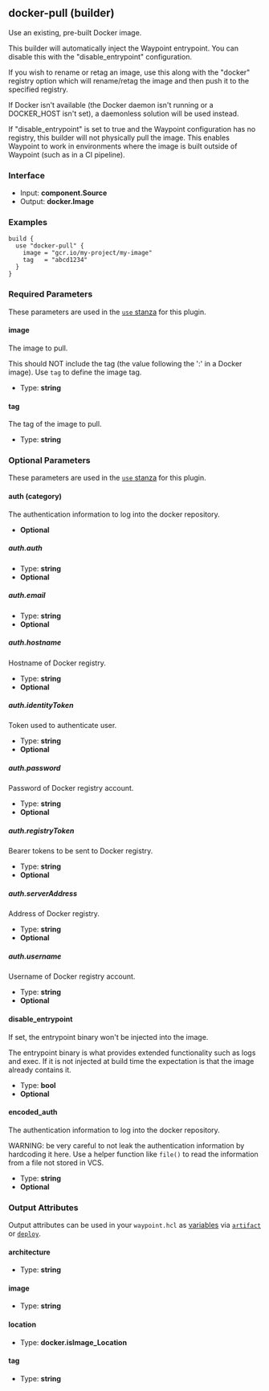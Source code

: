 ## docker-pull (builder)

Use an existing, pre-built Docker image.

This builder will automatically inject the Waypoint entrypoint. You
can disable this with the "disable_entrypoint" configuration.

If you wish to rename or retag an image, use this along with the
"docker" registry option which will rename/retag the image and then
push it to the specified registry.

If Docker isn't available (the Docker daemon isn't running or a DOCKER_HOST
isn't set), a daemonless solution will be used instead.

If "disable_entrypoint" is set to true and the Waypoint configuration
has no registry, this builder will not physically pull the image. This enables
Waypoint to work in environments where the image is built outside of Waypoint
(such as in a CI pipeline).

### Interface

- Input: **component.Source**
- Output: **docker.Image**

### Examples

```hcl
build {
  use "docker-pull" {
    image = "gcr.io/my-project/my-image"
    tag   = "abcd1234"
  }
}
```

### Required Parameters

These parameters are used in the [`use` stanza](/waypoint/docs/waypoint-hcl/use) for this plugin.

#### image

The image to pull.

This should NOT include the tag (the value following the ':' in a Docker image). Use `tag` to define the image tag.

- Type: **string**

#### tag

The tag of the image to pull.

- Type: **string**

### Optional Parameters

These parameters are used in the [`use` stanza](/waypoint/docs/waypoint-hcl/use) for this plugin.

#### auth (category)

The authentication information to log into the docker repository.


- **Optional**

##### auth.auth

- Type: **string**
- **Optional**

##### auth.email

- Type: **string**
- **Optional**

##### auth.hostname

Hostname of Docker registry.

- Type: **string**
- **Optional**

##### auth.identityToken

Token used to authenticate user.

- Type: **string**
- **Optional**

##### auth.password

Password of Docker registry account.

- Type: **string**
- **Optional**

##### auth.registryToken

Bearer tokens to be sent to Docker registry.

- Type: **string**
- **Optional**

##### auth.serverAddress

Address of Docker registry.

- Type: **string**
- **Optional**

##### auth.username

Username of Docker registry account.

- Type: **string**
- **Optional**

#### disable_entrypoint

If set, the entrypoint binary won't be injected into the image.

The entrypoint binary is what provides extended functionality such as logs and exec. If it is not injected at build time the expectation is that the image already contains it.

- Type: **bool**
- **Optional**

#### encoded_auth

The authentication information to log into the docker repository.

WARNING: be very careful to not leak the authentication information by hardcoding it here. Use a helper function like `file()` to read the information from a file not stored in VCS.

- Type: **string**
- **Optional**

### Output Attributes

Output attributes can be used in your `waypoint.hcl` as [variables](/waypoint/docs/waypoint-hcl/variables) via [`artifact`](/waypoint/docs/waypoint-hcl/variables/artifact) or [`deploy`](/waypoint/docs/waypoint-hcl/variables/deploy).

#### architecture

- Type: **string**

#### image

- Type: **string**

#### location

- Type: **docker.isImage_Location**

#### tag

- Type: **string**

